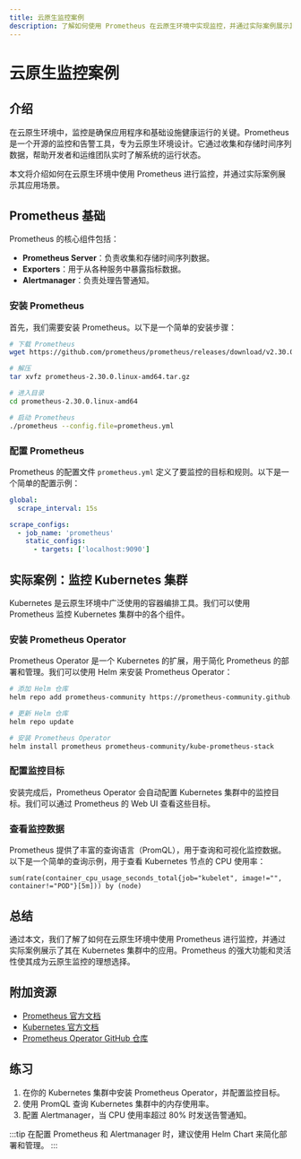 ```yaml
---
title: 云原生监控案例
description: 了解如何使用 Prometheus 在云原生环境中实现监控，并通过实际案例展示其应用场景。
---
```


# 云原生监控案例

## 介绍

在云原生环境中，监控是确保应用程序和基础设施健康运行的关键。Prometheus 是一个开源的监控和告警工具，专为云原生环境设计。它通过收集和存储时间序列数据，帮助开发者和运维团队实时了解系统的运行状态。

本文将介绍如何在云原生环境中使用 Prometheus 进行监控，并通过实际案例展示其应用场景。

## Prometheus 基础

Prometheus 的核心组件包括：

- **Prometheus Server**：负责收集和存储时间序列数据。
- **Exporters**：用于从各种服务中暴露指标数据。
- **Alertmanager**：负责处理告警通知。

### 安装 Prometheus

首先，我们需要安装 Prometheus。以下是一个简单的安装步骤：

```bash
# 下载 Prometheus
wget https://github.com/prometheus/prometheus/releases/download/v2.30.0/prometheus-2.30.0.linux-amd64.tar.gz

# 解压
tar xvfz prometheus-2.30.0.linux-amd64.tar.gz

# 进入目录
cd prometheus-2.30.0.linux-amd64

# 启动 Prometheus
./prometheus --config.file=prometheus.yml
```

### 配置 Prometheus

Prometheus 的配置文件 `prometheus.yml` 定义了要监控的目标和规则。以下是一个简单的配置示例：

```yaml
global:
  scrape_interval: 15s

scrape_configs:
  - job_name: 'prometheus'
    static_configs:
      - targets: ['localhost:9090']
```

## 实际案例：监控 Kubernetes 集群

Kubernetes 是云原生环境中广泛使用的容器编排工具。我们可以使用 Prometheus 监控 Kubernetes 集群中的各个组件。

### 安装 Prometheus Operator

Prometheus Operator 是一个 Kubernetes 的扩展，用于简化 Prometheus 的部署和管理。我们可以使用 Helm 来安装 Prometheus Operator：

```bash
# 添加 Helm 仓库
helm repo add prometheus-community https://prometheus-community.github.io/helm-charts

# 更新 Helm 仓库
helm repo update

# 安装 Prometheus Operator
helm install prometheus prometheus-community/kube-prometheus-stack
```

### 配置监控目标

安装完成后，Prometheus Operator 会自动配置 Kubernetes 集群中的监控目标。我们可以通过 Prometheus 的 Web UI 查看这些目标。

### 查看监控数据

Prometheus 提供了丰富的查询语言（PromQL），用于查询和可视化监控数据。以下是一个简单的查询示例，用于查看 Kubernetes 节点的 CPU 使用率：

```promql
sum(rate(container_cpu_usage_seconds_total{job="kubelet", image!="", container!="POD"}[5m])) by (node)
```

## 总结

通过本文，我们了解了如何在云原生环境中使用 Prometheus 进行监控，并通过实际案例展示了其在 Kubernetes 集群中的应用。Prometheus 的强大功能和灵活性使其成为云原生监控的理想选择。

## 附加资源

- [Prometheus 官方文档](https://prometheus.io/docs/)
- [Kubernetes 官方文档](https://kubernetes.io/docs/)
- [Prometheus Operator GitHub 仓库](https://github.com/prometheus-operator/prometheus-operator)

## 练习

1. 在你的 Kubernetes 集群中安装 Prometheus Operator，并配置监控目标。
2. 使用 PromQL 查询 Kubernetes 集群中的内存使用率。
3. 配置 Alertmanager，当 CPU 使用率超过 80% 时发送告警通知。

:::tip
在配置 Prometheus 和 Alertmanager 时，建议使用 Helm Chart 来简化部署和管理。
:::